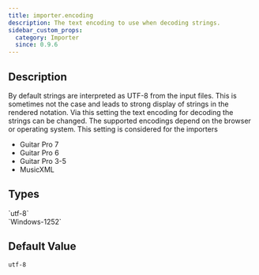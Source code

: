 ```yaml
---
title: importer.encoding
description: The text encoding to use when decoding strings.
sidebar_custom_props:
  category: Importer
  since: 0.9.6
---
```


<SinceBadge since="0.9.6" />


## Description

By default strings are interpreted as UTF-8 from the input files. This is sometimes not the case and leads to strong display
of strings in the rendered notation. Via this setting the text encoding for decoding the strings can be changed. The supported
encodings depend on the browser or operating system. This setting is considered for the importers

* Guitar Pro 7
* Guitar Pro 6
* Guitar Pro 3-5
* MusicXML

<PropertyDescription metadata={metadata} showJson={true} />

## Types

<TypeTable>
    <TypeRow name="string" type="all">
        `utf-8` <br /> 
        `Windows-1252`
    </TypeRow>
</TypeTable>

## Default Value

`utf-8`